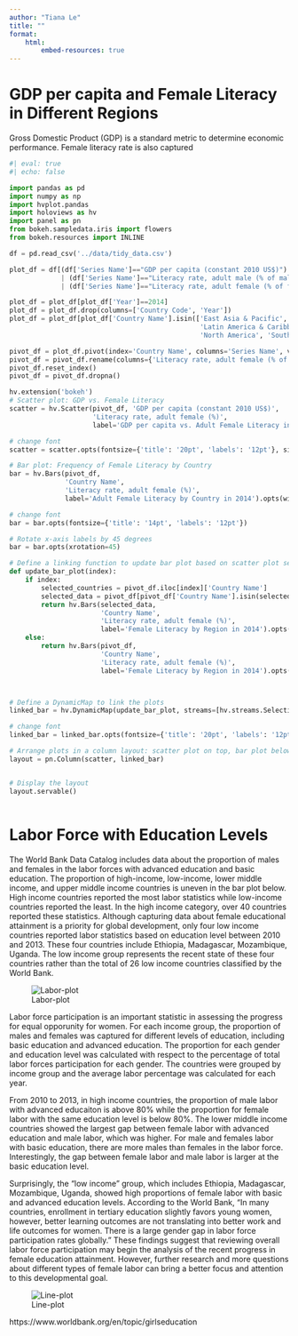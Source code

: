 ```yaml
---
author: "Tiana Le"
title: ""
format:
    html:
        embed-resources: true
---
```



# GDP per capita and Female Literacy in Different Regions

Gross Domestic Product (GDP) is a standard metric to determine economic performance. Female literacy rate is also captured 


```python
#| eval: true
#| echo: false

import pandas as pd
import numpy as np
import hvplot.pandas
import holoviews as hv
import panel as pn
from bokeh.sampledata.iris import flowers
from bokeh.resources import INLINE

df = pd.read_csv('../data/tidy_data.csv')

plot_df = df[(df['Series Name']=="GDP per capita (constant 2010 US$)") | (df['Series Name']=="Literacy rate, adult total (% of people ages 15 and above)") 
             | (df['Series Name']=="Literacy rate, adult male (% of males ages 15 and above)") 
             | (df['Series Name']=="Literacy rate, adult female (% of females ages 15 and above)")]

plot_df = plot_df[plot_df['Year']==2014]
plot_df = plot_df.drop(columns=['Country Code', 'Year'])
plot_df = plot_df[plot_df['Country Name'].isin(['East Asia & Pacific', 'Europe & Central Asia', 
                                                'Latin America & Caribbean', 'Middle East & North Africa',
                                                'North America', 'South Asia', 'Sub-Saharan Africa'])]

pivot_df = plot_df.pivot(index='Country Name', columns='Series Name', values='Value')
pivot_df = pivot_df.rename(columns={'Literacy rate, adult female (% of females ages 15 and above)': 'Literacy rate, adult female (%)'})
pivot_df.reset_index()
pivot_df = pivot_df.dropna()

hv.extension('bokeh')
# Scatter plot: GDP vs. Female Literacy
scatter = hv.Scatter(pivot_df, 'GDP per capita (constant 2010 US$)', 
                     'Literacy rate, adult female (%)', 
                     label='GDP per capita vs. Adult Female Literacy in 2014').opts(width=800, color="#3d6469")

# change font
scatter = scatter.opts(fontsize={'title': '20pt', 'labels': '12pt'}, size=12, xlim=(None, 30000))

# Bar plot: Frequency of Female Literacy by Country
bar = hv.Bars(pivot_df, 
              'Country Name', 
              'Literacy rate, adult female (%)', 
              label='Adult Female Literacy by Country in 2014').opts(width=800, color="#3d6469")

# change font
bar = bar.opts(fontsize={'title': '14pt', 'labels': '12pt'})

# Rotate x-axis labels by 45 degrees
bar = bar.opts(xrotation=45)

# Define a linking function to update bar plot based on scatter plot selection
def update_bar_plot(index):
    if index:
        selected_countries = pivot_df.iloc[index]['Country Name']
        selected_data = pivot_df[pivot_df['Country Name'].isin(selected_countries)]
        return hv.Bars(selected_data, 
                       'Country Name', 
                       'Literacy rate, adult female (%)', 
                       label='Female Literacy by Region in 2014').opts(width=800, height=600, color="#3d6469").opts(xrotation=45)
    else:
        return hv.Bars(pivot_df, 
                       'Country Name', 
                       'Literacy rate, adult female (%)', 
                       label='Female Literacy by Region in 2014').opts(width=800, height=600, color="#3d6469").opts(xrotation=45)



# Define a DynamicMap to link the plots
linked_bar = hv.DynamicMap(update_bar_plot, streams=[hv.streams.Selection1D(source=scatter)])

# change font
linked_bar = linked_bar.opts(fontsize={'title': '20pt', 'labels': '12pt'})

# Arrange plots in a column layout: scatter plot on top, bar plot below
layout = pn.Column(scatter, linked_bar)


# Display the layout 
layout.servable()



```


# Labor Force with Education Levels

The World Bank Data Catalog includes data about the proportion of males and females in the labor forces with advanced education and basic education. The proportion of high-income, low-income, lower middle income, and upper middle income countries is uneven in the bar plot below. High income countries reported the most labor statistics while low-income countries reported the least. In the high income category, over 40 countries reported these statistics. Although capturing data about female educational attainment is a priority for global development, only four low income countries reported labor statistics based on education level between 2010 and 2013. These four countries include Ethiopia, Madagascar, Mozambique, Uganda. The low income group represents the recent state of these four countries rather than the total of 26 low income countries classified by the World Bank. 

![Labor-plot](labor_barplot.png)

Labor force participation is an important statistic in assessing the progress for equal opporunity for women. For each income group, the proportion of males and females was captured for different levels of education, including basic education and advanced education. The proportion for each gender and education level was calculated with respect to the percentage of total labor forces participation for each gender. The countries were grouped by income group and the average labor percentage was calculated for each year.  

From 2010 to 2013, in high income countries, the proportion of male labor with advanced educaiton is above 80% while the proportion for female labor with the same education level is below 80%. The lower middle income countries showed the largest gap between female labor with advanced education and male labor, which was higher. For male and females labor with basic education, there are more males than females in the labor force. Interestingly, the gap between female labor and male labor is larger at the basic education level.  

Surprisingly, the "low income" group, which includes Ethiopia, Madagascar, Mozambique, Uganda, showed high proportions of female labor with basic and advanced education levels. According to the World Bank, "In many countries, enrollment in tertiary education slightly favors young women, however, better learning outcomes are not translating into better work and life outcomes for women. There is a large gender gap in labor force participation rates globally." These findings suggest that reviewing overall labor force participation may begin the analysis of the recent progress in female education attainment. However, further research and more questions about different types of female labor can bring a better focus and attention to this developmental goal.


![Line-plot](line_plot.png)


https://www.worldbank.org/en/topic/girlseducation